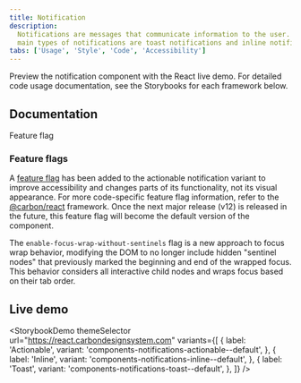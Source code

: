 ```yaml
---
title: Notification
description:
  Notifications are messages that communicate information to the user. The two
  main types of notifications are toast notifications and inline notifications.
tabs: ['Usage', 'Style', 'Code', 'Accessibility']
---
```



<PageDescription>

Preview the notification component with the React live demo. For detailed code
usage documentation, see the Storybooks for each framework below.

</PageDescription>

## Documentation

<Row className="resource-card-group">
<Column colLg={4} colMd={4} noGutterSm>
  <ResourceCard
    subTitle="React"
    href="https://react.carbondesignsystem.com/?path=/story/components-notifications-toast--default"
    >

<MdxIcon name="react" />
<Tag type="blue">Feature flag</Tag>

  </ResourceCard>
</Column>
<Column colLg={4} colMd={4} noGutterSm>
  <ResourceCard
      subTitle="Web Components"
      href="https://web-components.carbondesignsystem.com/?path=/story/components-notifications-toast--default"
      >

<MdxIcon name="webcomponents" />

  </ResourceCard>
</Column>
<Column colLg={4} colMd={4} noGutterSm>
  <ResourceCard
      subTitle="Angular (Community)"
      href="https://angular.carbondesignsystem.com/?path=/story/components-notification--toast"
      >

<MdxIcon name="angular" />

  </ResourceCard>
</Column>
<Column colLg={4} colMd={4} noGutterSm>
  <ResourceCard
      subTitle="Vue (Community)"
      href="http://vue.carbondesignsystem.com/?path=/story/components-cvtoastnotification--default"
      >

<MdxIcon name="vue" />

  </ResourceCard>
</Column>
</Row>

### Feature flags

A [feature flag](/components/overview/feature-flags/) has been added to the
actionable notification variant to improve accessibility and changes parts of
its functionality, not its visual appearance. For more code-specific feature
flag information, refer to the
[@carbon/react](https://react.carbondesignsystem.com/?path=/docs/components-notifications-actionable-feature-flag--flag-details)
framework. Once the next major release (v12) is released in the future, this
feature flag will become the default version of the component.

The `enable-focus-wrap-without-sentinels` flag is a new approach to focus wrap
behavior, modifying the DOM to no longer include hidden "sentinel nodes" that
previously marked the beginning and end of the wrapped focus. This behavior
considers all interactive child nodes and wraps focus based on their tab order.

## Live demo

<StorybookDemo
  themeSelector
  url="https://react.carbondesignsystem.com"
  variants={[
    {
      label: 'Actionable',
      variant: 'components-notifications-actionable--default',
    },
    {
      label: 'Inline',
      variant: 'components-notifications-inline--default',
    },
    {
      label: 'Toast',
      variant: 'components-notifications-toast--default',
    },
  ]}
/>

